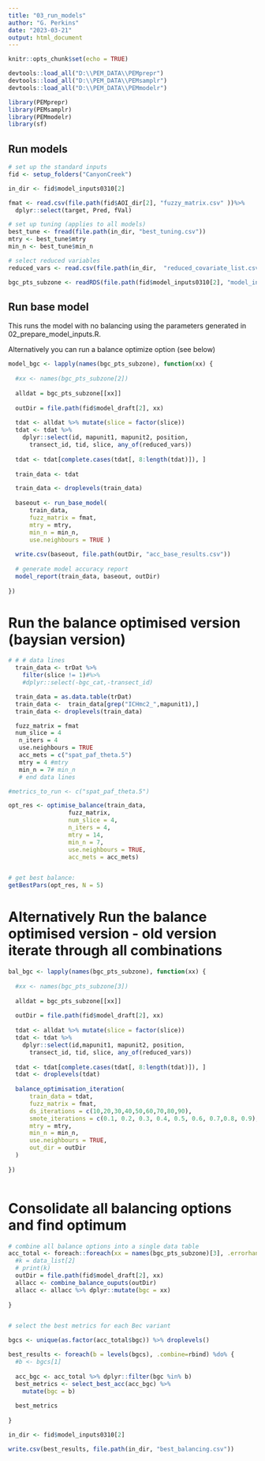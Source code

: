 ```yaml
---
title: "03_run_models"
author: "G. Perkins"
date: "2023-03-21"
output: html_document
---
```


```r
knitr::opts_chunk$set(echo = TRUE)
```

```r

devtools::load_all("D:\\PEM_DATA\\PEMprepr")
devtools::load_all("D:\\PEM_DATA\\PEMsamplr")
devtools::load_all("D:\\PEM_DATA\\PEMmodelr")

library(PEMprepr)
library(PEMsamplr)
library(PEMmodelr)
library(sf)

```

## Run models

```r
# set up the standard inputs 
fid <- setup_folders("CanyonCreek")

in_dir <- fid$model_inputs0310[2]

fmat <- read.csv(file.path(fid$AOI_dir[2], "fuzzy_matrix.csv" ))%>%
  dplyr::select(target, Pred, fVal)

# set up tuning (applies to all models)
best_tune <- fread(file.path(in_dir, "best_tuning.csv"))
mtry <- best_tune$mtry
min_n <- best_tune$min_n

# select reduced variables
reduced_vars <- read.csv(file.path(in_dir,  "reduced_covariate_list.csv")) %>% pull()

bgc_pts_subzone <- readRDS(file.path(fid$model_inputs0310[2], "model_input_pts.rds"))

```

## Run base model 

This runs the model with no balancing using the parameters generated in 02_prepare_model_inputs.R. 

Alternatively you can run a balance optimize option (see below) 

```r

model_bgc <- lapply(names(bgc_pts_subzone), function(xx) {
  
  #xx <- names(bgc_pts_subzone[2])
  
  alldat = bgc_pts_subzone[[xx]]
  
  outDir = file.path(fid$model_draft[2], xx)
  
  tdat <- alldat %>% mutate(slice = factor(slice))
  tdat <- tdat %>%
    dplyr::select(id, mapunit1, mapunit2, position,
      transect_id, tid, slice, any_of(reduced_vars))
  
  tdat <- tdat[complete.cases(tdat[, 8:length(tdat)]), ]
  
  train_data <- tdat 

  train_data <- droplevels(train_data)
  
  baseout <- run_base_model(
      train_data,
      fuzz_matrix = fmat,
      mtry = mtry,
      min_n = min_n,
      use.neighbours = TRUE )
  
  write.csv(baseout, file.path(outDir, "acc_base_results.csv"))
  
  # generate model accuracy report
  model_report(train_data, baseout, outDir)
  
})

```



#  Run the balance optimised version (baysian version)

```r
# # # data lines
  train_data <- trDat %>%
    filter(slice != 1)#%>%
    #dplyr::select(-bgc_cat,-transect_id)

  train_data = as.data.table(trDat)
  train_data <-  train_data[grep("ICHmc2_",mapunit1),]
  train_data <- droplevels(train_data)

  fuzz_matrix = fmat
  num_slice = 4
   n_iters = 4
   use.neighbours = TRUE
   acc_mets = c("spat_paf_theta.5")
   mtry = 4 #mtry
   min_n = 7# min_n
   # end data lines

#metrics_to_run <- c("spat_paf_theta.5")

opt_res <- optimise_balance(train_data, 
                 fuzz_matrix, 
                 num_slice = 4, 
                 n_iters = 4, 
                 mtry = 14,
                 min_n = 7, 
                 use.neighbours = TRUE,
                 acc_mets = acc_mets)


# get best balance: 
getBestPars(opt_res, N = 5)

```


# Alternatively Run the balance optimised version - old version iterate through all combinations 

```r

bal_bgc <- lapply(names(bgc_pts_subzone), function(xx) {
  
  #xx <- names(bgc_pts_subzone[3])
  
  alldat = bgc_pts_subzone[[xx]]
  
  outDir = file.path(fid$model_draft[2], xx)
  
  tdat <- alldat %>% mutate(slice = factor(slice))
  tdat <- tdat %>%
    dplyr::select(id,mapunit1, mapunit2, position,
      transect_id, tid, slice, any_of(reduced_vars))
  
  tdat <- tdat[complete.cases(tdat[, 8:length(tdat)]), ]
  tdat <- droplevels(tdat)
  
  balance_optimisation_iteration(
      train_data = tdat,
      fuzz_matrix = fmat,
      ds_iterations = c(10,20,30,40,50,60,70,80,90),
      smote_iterations = c(0.1, 0.2, 0.3, 0.4, 0.5, 0.6, 0.7,0.8, 0.9),
      mtry = mtry,
      min_n = min_n,
      use.neighbours = TRUE,
      out_dir = outDir
  )
  
})



```


# Consolidate all balancing options and find optimum


```r

# combine all balance options into a single data table
acc_total <- foreach::foreach(xx = names(bgc_pts_subzone)[3], .errorhandling = "pass",.combine = rbind) %do% {
  #k = data_list[2]
  # print(k)
  outDir = file.path(fid$model_draft[2], xx)
  allacc <- combine_balance_ouputs(outDir)
  allacc <- allacc %>% dplyr::mutate(bgc = xx)
  
}


# select the best metrics for each Bec variant 

bgcs <- unique(as.factor(acc_total$bgc)) %>% droplevels()

best_results <- foreach(b = levels(bgcs), .combine=rbind) %do% {
  #b <- bgcs[1]
  
  acc_bgc <- acc_total %>% dplyr::filter(bgc %in% b)
  best_metrics <- select_best_acc(acc_bgc) %>% 
    mutate(bgc = b)
  
  best_metrics
  
}

in_dir <- fid$model_inputs0310[2]

write.csv(best_results, file.path(in_dir, "best_balancing.csv"))

```


